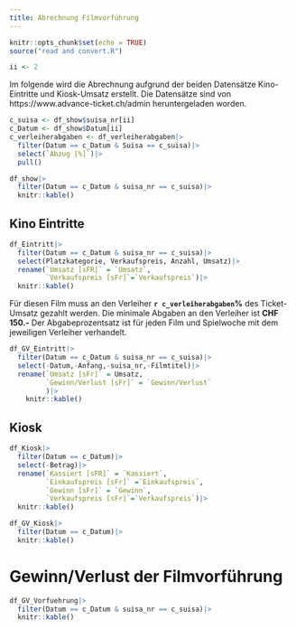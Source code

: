 ```yaml
---
title: Abrechnung Filmvorführung
---
```


```r
knitr::opts_chunk$set(echo = TRUE)
source("read and convert.R")
```


```r
ii <- 2
```

Im folgende wird die Abrechnung aufgrund der beiden Datensätze Kino-Eintritte und Kiosk-Umsatz erstellt. Die Datensätze sind von https://www.advance-ticket.ch/admin heruntergeladen worden.
```r
c_suisa <- df_show$suisa_nr[ii]
c_Datum <- df_show$Datum[ii]
c_verleiherabgaben <- df_verleiherabgaben|>
  filter(Datum == c_Datum & Suisa == c_suisa)|>
  select(`Abzug [%]`)|>
  pull()

df_show|>
  filter(Datum == c_Datum & suisa_nr == c_suisa)|>
  knitr::kable()
```


## Kino Eintritte

```r

df_Eintritt|>
  filter(Datum == c_Datum & suisa_nr == c_suisa)|>
  select(Platzkategorie, Verkaufspreis, Anzahl, Umsatz)|>
  rename(`Umsatz [sFR]` = `Umsatz`,
         `Verkaufspreis [sFr]`=`Verkaufspreis`)|>
  knitr::kable()

```


Für diesen Film muss an den Verleiher **`r c_verleiherabgaben`%** des Ticket-Umsatz gezahlt werden. Die minimale Abgaben an den Verleiher ist **CHF 150.-**
Der Abgabeprozentsatz ist für jeden Film und Spielwoche mit dem jeweiligen Verleiher verhandelt.
```r
df_GV_Eintritt|>
  filter(Datum == c_Datum & suisa_nr == c_suisa)|>
  select(-Datum,-Anfang,-suisa_nr,-Filmtitel)|>
  rename(`Umsatz [sFr]` = Umsatz,
         `Gewinn/Verlust [sFr]` = `Gewinn/Verlust`
         )|>
    knitr::kable()

```


## Kiosk

```r
df_Kiosk|>
  filter(Datum == c_Datum)|>
  select(-Betrag)|>
  rename(`Kassiert [sFR]` = `Kassiert`,
         `Einkaufspreis [sFr]` =`Einkaufspreis`,
         `Gewinn [sFr]` = `Gewinn`,
         `Verkaufspreis [sFr]`=`Verkaufspreis`)|>
  knitr::kable()

```


```r
df_GV_Kiosk|>
  filter(Datum == c_Datum)|>
  knitr::kable()

```


# Gewinn/Verlust der Filmvorführung
```r
df_GV_Vorfuehrung|>
  filter(Datum == c_Datum & suisa_nr == c_suisa)|>
  knitr::kable()
```





